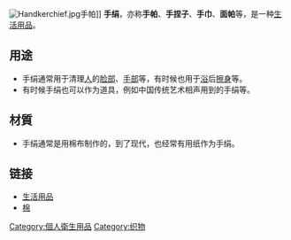 {{Unreferenced|time=2017-08-28T12:34:07+00:00}}
[[File:Handkerchief.jpg|thumb]]手帕]]
'''手绢'''，亦称'''手帕'''、'''手捏子'''、'''手巾'''、'''面帕'''等，是一种[[生活用品|生活用品]]。

== 用途 ==
* 手绢通常用于清理[[人|人]]的[[脸部|脸部]]、[[手部|手部]]等，有时候也用于[[浴|浴]]后[[擦|擦]][[身|身]]等。
* 有时候手绢也可以作为道具，例如中国传统艺术相声用到的手绢等。

== 材質 ==
* 手绢通常是用棉布制作的，到了现代，也经常有用纸作为手绢。

== 链接 ==
* [[生活用品|生活用品]]
* [[棉|棉]]

{{Commons|handkerchief}}
{{normdaten}}
[[Category:個人衛生用品|Category:個人衛生用品]]
[[Category:织物|Category:织物]]
{{thing-stub}}